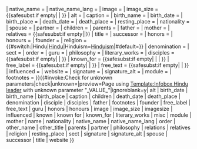 {{Infobox religious biography
| name = {{<includeonly>safesubst:</includeonly>if empty|{{{name|}}}|<includeonly>{{safesubst:PAGENAMEBASE}}</includeonly>}}
| native_name = {{{native_name|}}}
| native_name_lang = {{{native_name_lang|}}}
| image = {{{image|}}}
| image_size = {{<includeonly>safesubst:</includeonly>if empty| {{{image_size|}}} | {{{imagesize|}}} }}
| alt = {{{alt|}}}
| caption = {{{caption|}}}
| birth_name = {{{birth_name|}}}
| birth_date = {{{birth_date|}}}
| birth_place = {{{birth_place|}}}
| death_date = {{{death_date|}}}
| death_place = {{{death_place|}}}
| resting_place = {{{resting_place|}}}
| nationality = {{{nationality|}}} 
| spouse = {{{spouse|}}}
| partner = {{{partner|}}}
| children = {{{children|}}}
| parents = {{{parents|}}}
| father = {{{father|}}}
| mother = {{{mother|}}}
| relatives = {{<includeonly>safesubst:</includeonly>if empty|{{{relatives|}}}|{{{relations|}}}}}
| title = {{{title|}}}
| successor = {{{successor|}}}
| honors = {{{honors|}}}
| honours = {{{honours|}}}
| founder = {{{founder|}}}
| religion = {{#switch:{{{religion|<includeonly>[[Hinduism]]</includeonly>}}}|Hindu|[[Hindu]]|Hinduism=[[Hinduism]]|#default={{{religion|<includeonly>[[Hinduism]]</includeonly>}}}}}
| denomination = {{{denomination|}}}
| sect = {{{sect|}}}
| order = {{{order|}}}
| guru = {{{guru|}}}
| philosophy = {{{philosophy|}}}
| literary_works = {{{literary_works|}}}
| disciples = {{<includeonly>safesubst:</includeonly>if empty|{{{disciples|}}} | {{{disciple|}}} }}
| known_for = {{<includeonly>safesubst:</includeonly>if empty|{{{known_for|}}} | {{{known for|}}} | {{{known|}}} }}
| free_label = {{<includeonly>safesubst:</includeonly>if empty|{{{free_label|}}} | {{{other_title|}}} }}
| free_text = {{<includeonly>safesubst:</includeonly>if empty|{{{free_text|}}} | {{{other_name|}}} }}
| influenced = {{{influenced|}}}
| website = {{{website|}}}
| signature = {{{signature|}}}
| signature_alt = {{{signature_alt|}}}
| module = {{{misc|}}}{{{module|}}}
| footnotes = {{{footnotes|}}}
}}{{#invoke:Check for unknown parameters|check|unknown={{main other|[[Category:Pages using infobox Hindu leader with unknown parameters|_VALUE_]]}}|preview=Page using [[Template:Infobox Hindu leader]] with unknown parameter "_VALUE_"|ignoreblank=y| alt | birth_date | birth_name | birth_place | caption | children | death_date | death_place | denomination | disciple | disciples | father | footnotes | founder | free_label | free_text | guru | honors | honours | image | image_size | imagesize | influenced | known | known for | known_for | literary_works | misc | module | mother | name | nationality | native_name | native_name_lang | order | other_name | other_title | parents | partner | philosophy | relations | relatives | religion | resting_place | sect | signature | signature_alt | spouse | successor | title | website 
}}<noinclude>{{documentation}}</noinclude>